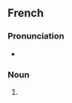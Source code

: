 ==French==

===Pronunciation===
* {{fr-IPA}}

===Noun===
{{fr-noun|m|hommes du monde|f=femme du monde}}

# {{l|en|man of the world}} {{gloss|worldly man}}

{{catlangcode|fr|People}}